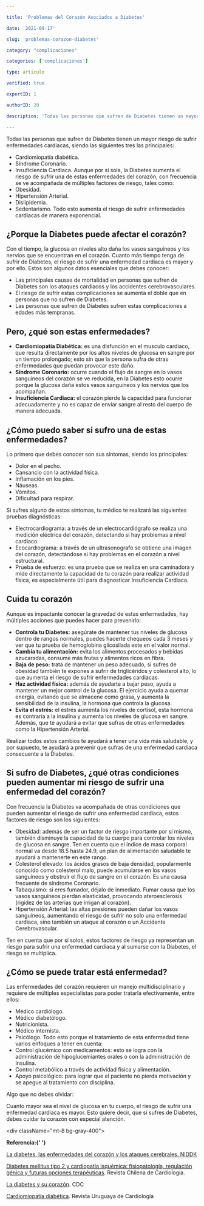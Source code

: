 ```yaml
---

title: 'Problemas del Corazón Asociados a Diabetes'

date: '2021-09-17'

slug: 'problemas-corazon-diabetes'

category: "complicaciones"

categories: ['complicaciones']

type: articulo

verified: true

expertID: 1

authorID: 20

description: 'Todas las personas que sufren de Diabetes tienen un mayor riesgo de sufrir enfermedades cardiacas.'

---
```



Todas las personas que sufren de Diabetes tienen un mayor riesgo de sufrir enfermedades cardiacas, siendo las siguientes tres las principales:
- Cardiomiopatía diabética.
- Síndrome Coronario.
- Insuficiencia Cardiaca.
Aunque por sí sola, la Diabetes aumenta el riesgo de sufrir una de estas enfermedades del corazón, con frecuencia se ve acompañada de múltiples factores de riesgo, tales como:
- Obesidad.
- Hipertensión Arterial.
- Dislipidemia.
- Sedentarismo.
Todo esto aumenta el riesgo de sufrir enfermedades cardiacas de manera exponencial.

## ¿Porque la Diabetes puede afectar el corazón?
Con el tiempo, la glucosa en niveles alto daña los vasos sanguíneos y los nervios que se encuentran en el corazón. Cuanto más tiempo tenga de sufrir de Diabetes, el riesgo de sufrir una enfermedad cardiaca es mayor y por ello. Estos son algunos datos esenciales que debes conocer:
- Las principales causas de mortalidad en personas que sufren de Diabetes son los ataques cardiacos y los accidentes cerebrovasculares.
- El riesgo de sufrir estas complicaciones se aumenta el doble que en personas que no sufren de Diabetes.
- Las personas que sufren de Diabetes sufren estas complicaciones a edades más tempranas.

## Pero, ¿qué son estas enfermedades?
- **Cardiomiopatía Diabética:** es una disfunción en el musculo cardiaco, que resulta directamente por los altos niveles de glucosa en sangre por un tiempo prolongado; esto sin que la persona sufra de otras enfermedades que puedan provocar este daño.
- **Síndrome Coronario:** ocurre cuando el flujo de sangre en lo vasos sanguíneos del corazón se ve reducida, en la Diabetes esto ocurre porque la glucosa daña estos vasos sanguíneos y los nervios que los acompañan.
- **Insuficiencia Cardiaca:** el corazón pierde la capacidad para funcionar adecuadamente y no es capaz de enviar sangre al resto del cuerpo de manera adecuada.

## ¿Cómo puedo saber si sufro una de estas enfermedades?

Lo primero que debes conocer son sus síntomas, siendo los principales:
- Dolor en el pecho.
- Cansancio con la actividad física.
- Inflamación en los pies. 
- Náuseas.
- Vómitos.
- Dificultad para respirar.

Si sufres alguno de estos síntomas, tu médico te realizará las siguientes pruebas diagnósticas:

- Electrocardiograma: a través de un electrocardiógrafo se realiza una medición eléctrica del corazón, detectando si hay problemas a nivel cardiaco.
- Ecocardiograma: a través de un ultrasonografo se obtiene una imagen del corazón, detectándose si hay problemas en el corazón a nivel estructural.
- Prueba de esfuerzo: es una prueba que se realiza en una caminadora y mide directamente la capacidad de tu corazón para realizar actividad física, es especialmente útil para diagnosticar Insuficiencia Cardiaca.



<div>
<PostOptIn/>
</div>

## Cuida tu corazón
Aunque es impactante conocer la gravedad de estas enfermedades, hay múltiples acciones que puedes hacer para prevenirlo:
- **Controla tu Diabetes:** asegúrate de mantener tus niveles de glucosa dentro de rangos normales, puedes hacerte chequeos cada 3 meses y ver que tu prueba de hemoglobina glicosilada este en el valor normal.
- **Cambia tu alimentación:** evita los alimentos procesados y bebidas azucaradas, consume más frutas y alimentos ricos en fibra.
- **Baja de peso:** trata de mantener un peso adecuado, si sufres de obesidad también te expones a sufrir de triglicéridos y colesterol alto, lo que aumenta el riesgo de sufrir enfermedades cardiacas.
- **Haz actividad física:** además de ayudarte a bajar peso, ayuda a mantener un mejor control de la glucosa. El ejercicio ayuda a quemar energía, evitando que se almacene como grasa, y aumenta la sensibilidad de la insulina, la hormona que controla la glucosa.
- **Evita el estrés:** el estrés aumenta los niveles de cortisol, esta hormona es contraria a la insulina y aumenta los niveles de glucosa en sangre.  Además, que te ayudará a evitar que sufras de otras enfermedades como la Hipertensión Arterial.

Realizar todos estos cambios te ayudará a tener una vida más saludable, y por supuesto, te ayudará a prevenir que sufras de una enfermedad cardiaca consecuente a la Diabetes.

## Si sufro de Diabetes, ¿qué otras condiciones pueden aumentar mi riesgo de sufrir una enfermedad del corazón?

Con frecuencia la Diabetes va acompañada de otras condiciones que pueden aumentar el riesgo de sufrir una enfermedad cardiaca, estos factores de riesgo son los siguientes:
- Obesidad: además de ser un factor de riesgo importante por sí mismo, también disminuye la capacidad de tu cuerpo para controlar los niveles de glucosa en sangre. Ten en cuenta que el índice de masa corporal normal va desde 18.5 hasta 24.9, un plan de alimentación saludable te ayudará a mantenerte en este rango.
- Colesterol elevado: los ácidos grasos de baja densidad, popularmente conocido como colesterol malo, puede acumularse en los vasos sanguíneos y obstruir el flujo de sangre en el corazón. Es una causa frecuente de síndrome Coronario.
- Tabaquismo: si eres fumador, déjalo de inmediato. Fumar causa que los vasos sanguíneos pierdan elasticidad, provocando ateroesclerosis (rigidez de las arterias que irrigan al corazón).
- Hipertensión Arterial: las altas presiones pueden dañar los vasos sanguíneos, aumentando el riesgo de sufrir no solo una enfermedad cardiaca, sino también un ataque al corazón o un Accidente Cerebrovascular.

Ten en cuenta que por sí solos, estos factores de riesgo ya representan un riesgo para sufrir una enfermedad cardiaca y al sumarse con la Diabetes, el riesgo se multiplica.

## ¿Cómo se puede tratar está enfermedad?
Las enfermedades del corazón requieren un manejo multidisciplinario y requiere de múltiples especialistas para poder tratarla efectivamente, entre ellos:
- Médico cardiólogo.
- Médico diabetólogo.
- Nutricionista.
- Médico internista. 
- Psicólogo. 
Todo esto porque el tratamiento de esta enfermedad tiene varios enfoques a tener en cuenta:
- Control glucémico con medicamentos: esto se logra con la administración de hipoglucemiantes orales o con la administración de Insulina.
- Control metabólico a través de actividad física y alimentación.
- Apoyo psicológico: para lograr que el paciente no pierda motivación y se apegue al tratamiento con disciplina.

Algo que no debes olvidar:

Cuanto mayor sea el nivel de glucosa en tu cuerpo, el riesgo de sufrir una enfermedad cardiaca es mayor. Esto quiere decir, que si sufres de Diabetes, debes cuidar tu corazón con especial atención.




<div className="mt-8 bg-gray-400">


<b>Referencia:{' '}</b>

[La diabetes, las enfermedades del corazón y los ataques cerebrales. NIDDK](https://www.niddk.nih.gov/health-information/informacion-de-la-salud/diabetes/informacion-general/prevenir-problemas/diabetes-enfermedad-corazon-ataques-cerebrales)

[Diabetes mellitus tipo 2 y cardiopatía isquémica: fisiopatología, regulación génica y futuras opciones terapéuticas](https://scielo.conicyt.cl/pdf/rchcardiol/v37n1/0718-8560-rchcardiol-37-01-00042.pdf). Revista Chilena de Cardiología.

[La diabetes y su corazón](https://www.cdc.gov/diabetes/spanish/resources/features/diabetes-and-heart.html). CDC

[Cardiomiopatía diabética](http://www.scielo.edu.uy/scielo.php?script=sci_arttext&pid=S1688-04202017000300264). Revista Uruguaya de Cardiología


 


  </div>